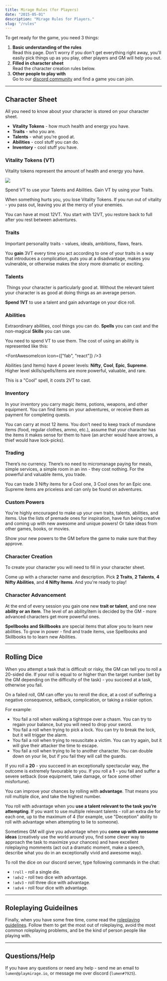 ```yaml
---
title: Mirage Rules (for Players)
date: "2015-05-01"
description: "Mirage Rules for Players."
slug: "/rules"
---
```




 
To get ready for the game, you need 3 things:

1. **Basic understanding of the rules**  
Read this page. Don't worry if you don't get everything right away, you'll easily pick things up as you play, other players and GM will help you out.
2. **Filled in character sheet**  
Read the character creation rules below.
3. **Other people to play with**  
Go to our [discord community](https://discord.gg/zt4N23d) and find a game you can join.


---

## Character Sheet

All you need to know about your character is stored on your <Link to="/character-sheet">character sheet</Link>.

- **Vitality Tokens** - how much health and energy you have.
- **Traits** - who you are.
- **Talents** - what you're good at.
- **Abilities** - cool stuff you can do. 
- **Inventory** - cool stuff you have.


<div className="columns">

### Vitality Tokens (VT) 

Vitality tokens represent the amount of health and energy you have.  

<div style="margin-top: 10px;"><img src="./rules-players/vitality-tokens.png" /></div>

Spend VT to use your Talents and Abilities. Gain VT by using your Traits. 

When something hurts you, you lose Vitality Tokens. If you run out of vitality - you pass out, leaving you at the mercy of your enemies. 

You can have at most 12VT. You start with 12VT, you restore back to full after you rest between adventures.

### Traits 
Important personality traits - values, ideals, ambitions, flaws, fears. 

<Power power={exampleTrait} sample />

You **gain** 3VT every time you act according to one of your traits in a way that introduces a complication, puts you at a disadvantage, makes you vulnerable, or otherwise makes the story more dramatic or exciting.


### Talents
 Things your character is particularly good at. Without the relevant talent your character is as good at doing things as an average person.  

<Power power={exampleTalent} sample />

**Spend 1VT** to use a talent and gain advantage on your dice roll.


### Abilities 
Extraordinary abilities, cool things you can do. **Spells** you can cast and the non-magical **Skills** you can use.  

<Power power={exampleSkill} sample />

You need to spend VT to use them. The cost of using an ability is represented like this: <div className="label"><FontAwesomeIcon icon={["fab", "react"]} />3</div>

Abilities (and Items) have 4 power levels: **Nifty**, **Cool**, **Epic**, **Supreme**. Higher level skills/spells/items are more powerful, valuable, and rare. 

<Power power={exampleSpell} sample />

This is a "Cool" spell, it costs 2VT to cast.

<div className="column-break"/>

### Inventory 
In your inventory you carry magic items, potions, weapons, and other equipment. You can find items on your adventures, or receive them as payment for completing quests. 

<Power power={exampleItem} sample />

You can carry at most 12 items. You don’t need to keep track of mundane items (food, regular clothes, ammo, etc.), assume that your character has the items it makes sense for them to have (an archer would have arrows, a thief would have lock-picks). 

### Trading
There’s no currency. There’s no need to micromanage paying for meals, simple services, a simple room in an inn - they cost nothing. For the powerful and valuable items, you trade.


You can trade 3 Nifty items for a Cool one, 3 Cool ones for an Epic one. Supreme items are priceless and can only be found on adventures. 

### Custom Powers
You're highly encouraged to make up your own traits, talents, abilities, and items. Use the lists of premade ones for inspiration, have fun being creative and coming up with new awesome and unique powers! Or take ideas from other games, books, or movies. 

Show your new powers to the GM before the game to make sure that they approve.

### Character Creation

To create your character you will need to fill in your <Link to="/character-sheet">character sheet</Link>. 

Come up with a character name and description. Pick **2 Traits**, **2 Talents**, **4 Nifty Abilities**, and **4  Nifty Items**. And you're ready to play!

### Character Advancement
At the end of every session you gain one new **trait or talent**, and one new **ability or an item**. The level of an ability/item is decided by the GM - more advanced characters get more powerful ones. 

**Spellbooks and Skillbooks** are special items that allow you to learn new abilities. To grow in power - find and trade items, use Spellbooks and Skillbooks to to learn new Abilities.

</div>


<!-- 
### Coming up with a character idea

If you’re not sure what kind of character to create - use your favorite character from a book or a movie. If you want to make it more original - combine the traits from several characters (Legolas with the personality of Spider Man, John Snow with the personality of Jack Sparrow), or reverse their gender or a key personality trait (female Tony Stark, evil Hermione, cheerful Batman). If you're still feeling stuck - just play as yourself but with magic powers.

 -->

---

## Rolling Dice

When you attempt a task that is difficult or risky, the GM can tell you to roll a 20-sided die. If your roll is equal to or higher than the target number (set by the GM depending on the difficulty of the task) - you succeed at a task, otherwise you fail. 

On a failed roll, GM can offer you to reroll the dice, at a cost of suffering a negative consequence, setback, complication, or taking a riskier option.

For example:

> 
- You fail a roll when walking a tightrope over a chasm. You can try to regain your balance, but you will need to drop your sword.
- You fail a roll when trying to pick a lock. You can try to break the lock, but it will trigger the alarm.
- You fail a roll when trying to resuscitate a victim. You can try again, but it will give their attacker the time to escape.
- You fail a roll when trying to lie to another character. You can double down on your lie, but if you fail they will call the guards.


If you roll a **20** - you succeed in an exceptionally spectacular way, the outcome is extremely favourable to you. If you roll a **1** - you fail and suffer a severe setback (lose equipment, take damage, or face some other misfortune). 

You can improve your chances by rolling with **advantage**. That means you roll multiple dice, and take the highest number. 

You roll with advantage when you **use a talent relevant to the task you’re attempting**. If you want to use multiple relevant talents - roll an extra die for each one, up to the maximum of 4 (for example, use "Deception" ability to roll with advantage when attempting to lie to someone).

Sometimes GM will give you advantage when you **come up with awesome ideas** (creatively use the world around you, find some clever way to approach the task to maximize your chances) and have excellent roleplaying momments (act out a dramatic moment, make a speech, describe what you do in an exceptionally vivid and awesome way).

To roll the dice on our discord server, type following commands in the chat:
- `!roll` - roll a single die.
- `!adv2` - roll two dice with advantage.
- `!adv3` - roll three dice with advantage.
- `!adv4` - roll four dice with advantage.

---

## Roleplaying Guideilnes

Finally, when you have some free time, come read the [roleplaying guidelines](/guide/roleplaying-guidelines/). Follow them to get the most out of roleplaying, avoid the most common roleplaying problems, and be the kind of person people like playing with.

---

## Questions/Help
If you have any questions or need any help - send me an email to `lumen@playmirage.io`, or message me over discord (`lumen#7925`).



